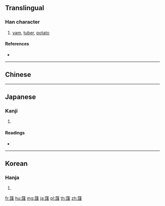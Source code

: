 {{character info/new}}
{{also|薯}}
==Translingual==

===Han character===
{{Han char|rn=140|rad=艸|as=16|sn=22|four=44664|canj=TYRA|ids=⿱艹諸}}

# [[yam]], [[tuber]], [[potato]]

====References====
* {{Han ref|kx=1067.010|dkj=32391|dj=1533.020|hdz=53321.090|uh=85F7|ud=34295|bh=C3C5|bd=50117}}

----

==Chinese==
{{zh-see|薯|v}}

----

==Japanese==

===Kanji===
{{ja-kanji|grade=|rs=艸16}}

# {{defn|lang=ja|sort=艸16}}

====Readings====
* {{ja-readings|on=[[しょ]] (sho), [[じょ]] (jo)|kun=[[いも]] (imo)|nanori=}}

----

==Korean==

===Hanja===
{{ko-hanja|hangeul=저|eumhun=|rv=jeo|mr=chŏ|y=ce}}

# {{defn|lang=ko|sort=艸16}}

[[fr:藷]]
[[hu:藷]]
[[mg:藷]]
[[ja:藷]]
[[pl:藷]]
[[th:藷]]
[[zh:藷]]